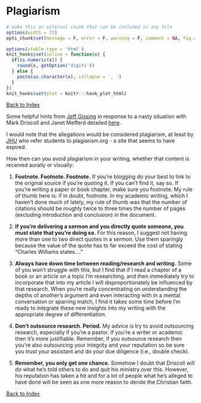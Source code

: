 Plagiarism
============================================================================

```r
# make this an external chunk that can be included in any file
options(width = 72)
opts_chunk$set(message = F, error = F, warning = F, comment = NA, fig.align = 'center', dpi = 100, tidy = F, cache.path = '.cache/', fig.path = 'figure/')

options(xtable.type = 'html')
knit_hooks$set(inline = function(x) {
  if(is.numeric(x)) {
    round(x, getOption('digits'))
  } else {
    paste(as.character(x), collapse = ', ')
  }
})
knit_hooks$set(plot = knitr:::hook_plot_html)
```
[Back to Index](../README.html)

Some helpful hints from [Jeff Gissing](http://jeffgissing.com/2013/11/28/plagiarism/) in response to a nasty situation with Mark Driscoll and Janet Mefferd detailed [here](http://jonathanmerritt.religionnews.com/2013/11/27/mark-driscoll-silent-amid-mounting-allegations-of-plagiarism/).

I would note that the allegations would be considered plagiarism, at least by [JHU](http://advanced.jhu.edu/current-students/policies-2/notice-on-plagiarism-2/) who refer students to plagiarism.org - a site that seems to have expired.



How then can you avoid plagiarism in your writing, whether that content is received aurally or visually:

1. **Footnote. Footnote. Footnote.** If you’re blogging do your best to link to the original source if you’re quoting it. If you can’t find it, say so. If you’re writing a paper or book chapter, make sure you footnote. My rule of thumb here is: if in doubt, footnote. In my academic writing, which I haven’t done much of lately, my rule of thumb was that the number of citations should be roughly twice to three times the number of pages (excluding introduction and conclusion) in the document.

2. **If you’re delivering a sermon and you directly quote someone, you must state that you’re doing so.** For this reason, I suggest not having more than one to two direct quotes in a sermon. Use them sparingly because the value of the quote has to far exceed the cost of stating "Charles Williams states…."

3. **Always have down time between reading/research and writing.** Some of you won’t struggle with this, but I find that if I read a chapter of a book or an article on a topic I’m researching, and then immediately try to incorporate that into my article I will disproportionately be influenced by that research. When you’re really concentrating on understanding the depths of another’s argument and even interacting with in a mental conversation or sparring match, I find it takes some time before I’m ready to integrate these new insights into my writing with the appropriate degree of differentiation.

4. **Don’t outsource research. Period.** My advice is try to avoid outsourcing research, especially if you’re a pastor. If you’re a writer or academic then it’s more justifiable. Remember, if you outsource research then you’re also outsourcing your integrity and your reputation so be sure you trust your assistant and do your due diligence (i.e., double check).

5. **Remember, you only get one chance.** Somehow I doubt that Driscoll will do what he’s told others to do and quit his ministry over this. However, his reputation has taken a hit and for a lot of people what he’s alleged to have done will be seen as one more reason to deride the Christian faith.

[Back to Index](../README.html)